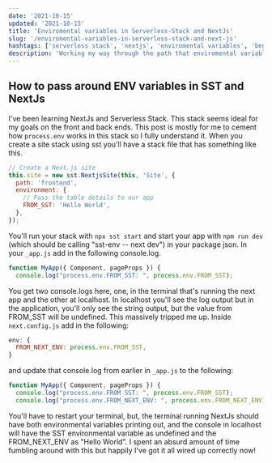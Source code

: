 ```yaml
---
date: '2021-10-15'
updated: '2021-10-15'
title: 'Enviromental variables in Serverless-Stack and NextJs'
slug: '/enviromental-variables-in-serverless-stack-and-next-js'
hashtags: ['serverless stack', 'nextjs', 'enviromental variables', 'beginner']
description: 'Working my way through the path that enviromental variables take with NextJs and Serverless Stack'
---
```


## How to pass around ENV variables in SST and NextJs

I've been learning NextJs and Serverless Stack. This stack seems ideal for my goals on the front and back ends. This post is mostly for me to cement how `process.env` works in this stack so I fully understand it. When you create a site stack using sst you'll have a stack file that has something like this.

```js
// Create a Next.js site
this.site = new sst.NextjsSite(this, 'Site', {
  path: 'frontend',
  environment: {
    // Pass the table details to our app
    FROM_SST: 'Hello World',
  },
});
```

You'll run your stack with `npx sst start` and start your app with `npm run dev` (which should be calling "sst-env -- next dev") in your package json. In your `_app.js` add in the following console.log.

```js
function MyApp({ Component, pageProps }) {
  console.log("process.env.FROM_SST: ", process.env.FROM_SST);
```

You get two console.logs here, one, in the terminal that's running the next app and the other at localhost. In localhost you'll see the log output but in the application, you'll only see the string output, but the value from FROM_SST will be undefined. This massively tripped me up. Inside `next.config.js` add in the following:

```js
env: {
  FROM_NEXT_ENV: process.env.FROM_SST,
}
```

and update that console.log from earlier in `_app.js` to the following:

```js
function MyApp({ Component, pageProps }) {
  console.log("process.env.FROM_SST: ", process.env.FROM_SST);
  console.log("process.env.FROM_NEXT_ENV: ", process.env.FROM_NEXT_ENV);
```

You'll have to restart your terminal, but, the terminal running NextJs should have both environmental variables printing out, and the console in localhost will have the SST environmental variable as undefined and the FROM_NEXT_ENV as "Hello World". I spent an absurd amount of time fumbling around with this but happily I've got it all wired up correctly now!
